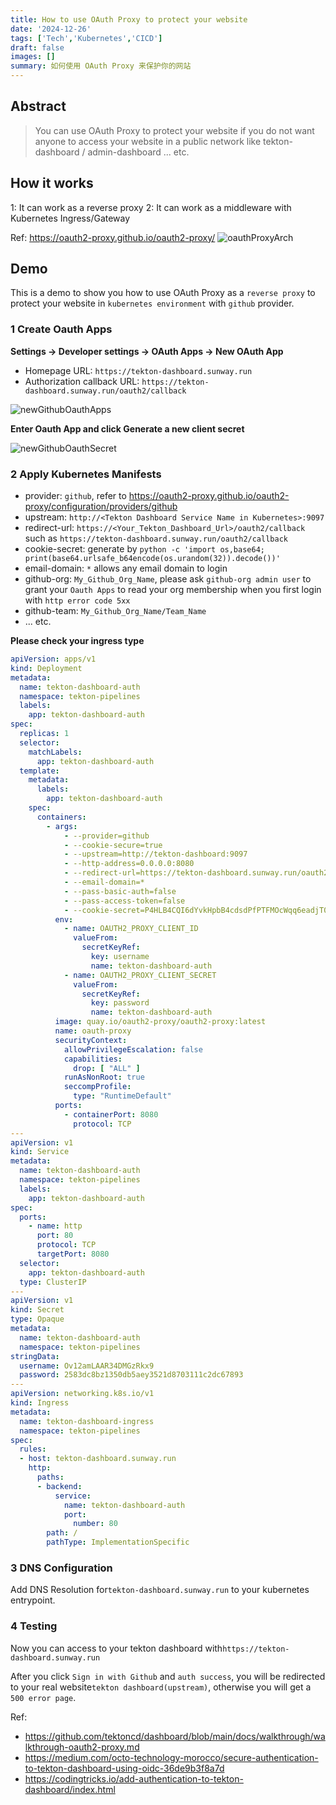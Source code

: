 ```yaml
---
title: How to use OAuth Proxy to protect your website
date: '2024-12-26'
tags: ['Tech','Kubernetes','CICD']
draft: false
images: []
summary: 如何使用 OAuth Proxy 来保护你的网站
---
```


<TOCInline toc={props.toc} indentDepth={3} fromHeading={2} toHeading={6}/>

## Abstract

> You can use OAuth Proxy to protect your website if you do not want anyone to access your website in a public network like tekton-dashboard / admin-dashboard ... etc.


## How it works

1: It can work as a reverse proxy
2: It can work as a middleware with Kubernetes Ingress/Gateway

Ref: https://oauth2-proxy.github.io/oauth2-proxy/
![oauthProxyArch](/static/images/oauthProxyArch.png)

## Demo

This is a demo to show you how to use OAuth Proxy as a `reverse proxy` to protect your website in `kubernetes environment` with `github` provider.

### 1 Create Oauth Apps
**Settings -> Developer settings -> OAuth Apps -> New OAuth App**

- Homepage URL: `https://tekton-dashboard.sunway.run`
- Authorization callback URL: `https://tekton-dashboard.sunway.run/oauth2/callback`

![newGithubOauthApps](/static/images/newGithubOauthApps.png)

**Enter Oauth App and click Generate a new client secret**

![newGithubOauthSecret](/static/images/newGithubOauthSecret.png)


### 2 Apply Kubernetes Manifests

- provider: `github`, refer to https://oauth2-proxy.github.io/oauth2-proxy/configuration/providers/github
- upstream: `http://<Tekton Dashboard Service Name in Kubernetes>:9097`
- redirect-url: `https://<Your_Tekton_Dashboard_Url>/oauth2/callback` such as `https://tekton-dashboard.sunway.run/oauth2/callback`
- cookie-secret: generate by `python -c 'import os,base64; print(base64.urlsafe_b64encode(os.urandom(32)).decode())'`
- email-domain: `*` allows any email domain to login
- github-org: `My_Github_Org_Name`, please ask `github-org admin user` to grant your `Oauth Apps` to read your org membership when you first login with `http error code 5xx`
- github-team: `My_Github_Org_Name/Team_Name`
- ... etc.

**Please check your ingress type**

```yaml
apiVersion: apps/v1
kind: Deployment
metadata:
  name: tekton-dashboard-auth
  namespace: tekton-pipelines
  labels:
    app: tekton-dashboard-auth
spec:
  replicas: 1
  selector:
    matchLabels:
      app: tekton-dashboard-auth
  template:
    metadata:
      labels:
        app: tekton-dashboard-auth
    spec:
      containers:
        - args:
            - --provider=github
            - --cookie-secure=true
            - --upstream=http://tekton-dashboard:9097
            - --http-address=0.0.0.0:8080
            - --redirect-url=https://tekton-dashboard.sunway.run/oauth2/callback
            - --email-domain=*
            - --pass-basic-auth=false
            - --pass-access-token=false
            - --cookie-secret=P4HLB4CQI6dYvkHpbB4cdsdPfPTFMOcWqq6eadjT01A=
          env:
            - name: OAUTH2_PROXY_CLIENT_ID
              valueFrom:
                secretKeyRef:
                  key: username
                  name: tekton-dashboard-auth
            - name: OAUTH2_PROXY_CLIENT_SECRET
              valueFrom:
                secretKeyRef:
                  key: password
                  name: tekton-dashboard-auth
          image: quay.io/oauth2-proxy/oauth2-proxy:latest
          name: oauth-proxy
          securityContext:
            allowPrivilegeEscalation: false
            capabilities:
              drop: [ "ALL" ]
            runAsNonRoot: true
            seccompProfile:
              type: "RuntimeDefault"
          ports:
            - containerPort: 8080
              protocol: TCP
---
apiVersion: v1
kind: Service
metadata:
  name: tekton-dashboard-auth
  namespace: tekton-pipelines
  labels:
    app: tekton-dashboard-auth
spec:
  ports:
    - name: http
      port: 80
      protocol: TCP
      targetPort: 8080
  selector:
    app: tekton-dashboard-auth
  type: ClusterIP
---
apiVersion: v1
kind: Secret
type: Opaque
metadata:
  name: tekton-dashboard-auth
  namespace: tekton-pipelines
stringData:
  username: Ov12amLAAR34DMGzRkx9
  password: 2583dc8bz1350db5aey3521d8703111c2dc67893
---
apiVersion: networking.k8s.io/v1
kind: Ingress
metadata:
  name: tekton-dashboard-ingress
  namespace: tekton-pipelines
spec:
  rules:
  - host: tekton-dashboard.sunway.run
    http:
      paths:
      - backend:
          service:
            name: tekton-dashboard-auth
            port:
              number: 80
        path: /
        pathType: ImplementationSpecific
```

### 3 DNS Configuration
Add DNS Resolution for`tekton-dashboard.sunway.run` to your kubernetes entrypoint.

### 4 Testing
Now you can access to your tekton dashboard with`https://tekton-dashboard.sunway.run`

After you click `Sign in with Github` and `auth success`, you will be redirected to your real website`tekton dashboard(upstream)`, otherwise you will get a `500 error page`.



Ref:
- https://github.com/tektoncd/dashboard/blob/main/docs/walkthrough/walkthrough-oauth2-proxy.md
- https://medium.com/octo-technology-morocco/secure-authentication-to-tekton-dashboard-using-oidc-36de9b3f8a7d
- https://codingtricks.io/add-authentication-to-tekton-dashboard/index.html